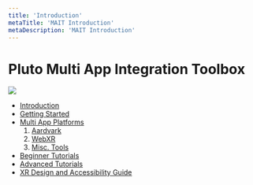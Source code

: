 ```yaml
---
title: 'Introduction'
metaTitle: 'MAIT Introduction'
metaDescription: 'MAIT Introduction'
---
```


# Pluto Multi App Integration Toolbox

![](./images/mait_logo.png)

- [Introduction](./introduction)
- [Getting Started](./getting_started)
- [Multi App Platforms](./platforms)
  1. [Aardvark](./platforms/tb_aardvark)
  2. [WebXR](./platforms/tb_webxr)
  3. [Misc. Tools](./platforms/tb_misc)
- [Beginner Tutorials](./beginner_tutorials)
- [Advanced Tutorials](./advanced_tutorials)
- [XR Design and Accessibility Guide](./xr_design_and_accessibility)